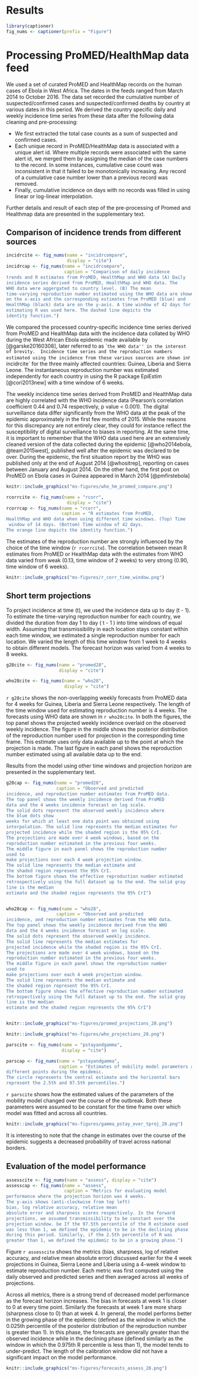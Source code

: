 # Results {#results}

```r
library(captioner)
fig_nums <- captioner(prefix = "Figure")
```

# Processing ProMED/HealthMap data feed

We used a set of curated ProMED and HealthMap records on the human 
cases of Ebola in West Africa. 
The dates in the feeds ranged from March 2014 to October 2016.
The data set recorded the cumulative number of suspected/confirmed
cases and suspected/confirmed deaths by country at various dates
in this period. We derived the country specific daily and 
weekly incidence time series from these data after the 
following data cleaning and pre-processing:

+ We first extracted the total case
counts as a sum of suspected and confirmed cases. 
+ Each unique record 
in ProMED/HealthMap data is associated with a unique alert id.  Where
multiple records were associated with the same alert id, we merged
them by assigning the median of the case numbers to the record. In
some instances, cumulative case count was inconsistent in that it
failed to be monotonically increasing. Any record of a 
cumulative case number lower than a previous record was removed.
+ Finally, cumulative incidence on days with no records was
filled in using linear or log-linear interpolation. 

Further details and result of 
each step of the pre-processing of Promed and 
Healthmap data are presented in the supplementary text.



## Comparison of incidence trends from different sources

```r
incidrcite <- fig_nums(name = "incidrcompare",
                       display = "cite")
incidrcap <- fig_nums(name = "incidrcompare",
                      caption = "Comparison of daily incidence
trends and R estimates from ProMED, HealthMap and WHO data (A) Daily
incidence series derived from ProMED, HealthMap and WHO data. The
WHO data were aggergated to country level. (B) The mean
time-varying reproduction number estimated using the WHO data are shown
on the x-axis and the corresponding estimates from ProMED (blue) and
HealthMap (black) data are on the y-axis. A time window of 42 days for
estimating R was used here. The dashed line depicts the
identity function.")

```

We compared the processed country-specific incidence time 
series derived  from ProMED and HealthMap
data with the incidence data collated by WHO during the West 
African Ebola epidemic  made available by [@garske20160308], 
later referred to as ``the WHO data'' in the interest of brevity. 
Incidence time series and the reproduction numbers estimated using the
incidence from these various sources are shown in  
`r incidrcite` for the three mainly affected 
countries: Guinea, Liberia and Sierra Leone.  The instantaneous 
reproduction number was estimated independently for each country in
using the R package EpiEstim [@cori2013new] with a time window of 
6 weeks.


The weekly incidence time series derived from ProMED and HealthMap data are 
highly correlated with the WHO incidence data (Pearson's correlation
coefficient 0.44 and 0.74 respectively, p value < 0.001). The digital 
surveillance data differ significantly from the WHO data at the peak 
of the epidemic approximately in the first few months of 2015. While 
the reasons for this discrepancy are not entirely clear, they could 
for instance reflect the susceptibility of digital surveillance to
biases in reporting. At the same time, it is important to remember
that the WHO data used here are an extensively cleaned
version of the data collected during the epidemic [@who2014ebola, 
@team2015west], published well after the epidemic was declared to be 
over. During the epidemic, the first situation report by the WHO 
was published only at the
end of August 2014 [@whositrep], reporting on cases between January 
and August 2014. On the other hand, the first post
on ProMED on Ebola cases in Guinea appeared in March 2014
[@pmfirstebola]


```r
knitr::include_graphics("ms-figures/who_hm_promed_compare.png")
```


```r
rcorrcite <- fig_nums(name = "rcorr",
                       display = "cite")
rcorrcap <- fig_nums(name = "rcorr",
                     caption = "R estimates from ProMED,
HealthMap and WHO data when using different time windows. (Top) Time
 window of 14 days. (Bottom) Time window of 42 days.
The orange line depicts the identity function.")

```

The estimates of the reproduction number are strongly influenced by
the choice of the time window (`r rcorrcite`). 
The correlation between mean R
estimates from ProMED or HealthMap data with the estimates from WHO
data varied from weak (0.13, time window of 2 weeks) to very strong 
(0.90, time window of 6 weeks).



```r
knitr::include_graphics("ms-figures/r_corr_time_window.png")
```


## Short term projections

To project incidence at time \(t\), we used the incidence data up to 
day \(t - 1\). To estimate the time-varying reproduction number for 
each country, we divided the duration from day 1 to day \( t - 1 \) 
into time windows of equal width. 
Assuming that transmissibility in each location stays constant 
within each time window, we estimated 
a single reproduction number for each location. 
We varied the length of this time window from 1 week to 4 weeks 
to obtain different models. The forecast horizon was varied from
4 weeks to 8 weeks. 

```r
g28cite <- fig_nums(name = "promed28",
                    display = "cite")

who28cite <- fig_nums(name = "who28",
                      display = "cite")

```
`r g28cite` shows the
non-overlapping weekly forecasts from ProMED data 
for 4 weeks for Guinea, Liberia and 
Sierra Leone respectively. The length of the
time window used for estimating reproduction number is 4 weeks.
The forecasts using WHO data are shown in `r who28cite`.
In both the figures, the top panel shows the projected weekly 
incidence overlaid on the observed weekly incidence. 
The figure in the middle shows the posterior distribution of the 
reproduction number used for projection in the corresponding time
frame. 
This estimate uses only data available up to the point at which the
projection is made. The last figure in each panel
shows the reproduction number estimated using all available data up 
to the end.

Results from the model using other time windows and projection horizon 
are presented in the supplementary text.

```r
g28cap <- fig_nums(name = "promed28",
                   caption = "Observed and predicted
incidence, and reproduction number estimates from ProMED data.
The top panel shows the weekly incidence derived from ProMED
data and the 4 weeks incidence forecast on log scale.
The solid dots represent the observed weekly incidence where
the blue dots show
weeks for which at least one data point was obtained using
interpolation. The solid line represents the median estimates for
projected incidence while the shaded region is the 95% CrI.
The projections are made over 4 week windows, based on the
reproduction number estimated in the previous four weeks.
The middle figure in each panel shows the reproduction number
used to
make projections over each 4 week projection window.
The solid line represents the median estimate and
the shaded region represent the 95% CrI.
The bottom figure shows the effective reproduction number estimated
retrospectively using the full dataset up to the end. The solid gray
line is the median
estimate and the shaded region represents the 95% CrI")


who28cap <- fig_nums(name = "who28",
                   caption = "Observed and predicted
incidence, and reproduction number estimates from the WHO data.
The top panel shows the weekly incidence derived from the WHO
data and the 4 weeks incidence forecast on log scale.
The solid dots represent the observed weekly incidence.
The solid line represents the median estimates for
projected incidence while the shaded region is the 95% CrI.
The projections are made over 4 week windows, based on the
reproduction number estimated in the previous four weeks.
The middle figure in each panel shows the reproduction number
used to
make projections over each 4 week projection window.
The solid line represents the median estimate and
the shaded region represent the 95% CrI.
The bottom figure shows the effective reproduction number estimated
retrospectively using the full dataset up to the end. The solid gray
line is the median
estimate and the shaded region represents the 95% CrI")



```

```r
knitr::include_graphics("ms-figures/promed_projections_28.png")
```



```r
knitr::include_graphics("ms-figures/who_projections_28.png")
```

```r
parscite <- fig_nums(name = "pstayandgamma",
                     display = "cite")

parscap <- fig_nums(name = "pstayandgamma",
                    caption = "Estimates of mobility model parameters at
different points during the epidemic.
The circle represents the central estimate and the horizontal bars
represent the 2.5th and 97.5th percentiles.")
```
`r parscite` shows how the estimated values of 
the parameters of the mobility model changed over the course of
the outbreak. Both these parameters were assumed to be constant
for the time frame over which model was fitted and across all
countries. 

```r
knitr::include_graphics("ms-figures/gamma_pstay_over_tproj_28.png")
```

It is interesting to note that the change in estimates over the course 
of the epidemic suggests a decreased probability of 
travel across national borders.

## Evaluation of the model performance

```r
assesscite <- fig_nums(name = "assess", display = "cite")
assesscap <- fig_nums(name = "assess",
                      caption = "Metrics for evaluating model
performance where the projection horizon was 4 weeks.
The y-axis shows (anti-clockwise from top left)
bias, log relative accuracy, relative mean
absolute error and sharpness scores respectively. In the forward
projections, we assumed transmissibility to be constant over the
projection window. be If the 97.5th percentile of the R estimate used
was less than 1, we defined the epidemic to be in the declining phase
during this period. Similarly, if the 2.5th percentile of R was
greater than 1, we defined the epidemic to be in a growing phase.")
```
Figure `r assesscite` shows the metrics (bias,
sharpness, log of relative accuracy, and relative mean absolute error) 
discussed earlier for the 4 week projections in 
Guinea, Sierra Leone and Liberia using a 4-week window to estimate
reproduction number. Each metric was first computed using the daily
observed and predicted series and then averaged across all weeks of
projections.

Across all metrics, there is a strong trend of decreased model
performance as the forecast horizon increases. The bias in forecasts
at week 1 is closer to 0 at every time point. Similarly the forecasts
at week 1 are more sharp (sharpness close to 0) than at week 4. In
general, the model performs better in the growing phase of the
epidemic (defined as the window in which the 0.025th percentile of the
posterior distribution of the reproduction number is greater than 1). 
In this phase, the
forecasts are generally greater than the observed incidence while in 
the declining phase (defined similarly as the window in which the 
0.975th R percentile is less than 1), the model tends to 
under-predict. The
length of the calibration window did not have a significant impact on 
the model performance.




```r
knitr::include_graphics("ms-figures/forecasts_assess_28.png")
```
